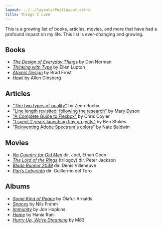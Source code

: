 ```yaml
---
layout: ../../layouts/PostLayout.astro
title: Things I Love
---
```


<span class="gray">
	This is a growing list of books, articles, movies, and more that have had a profound impact on my
	life. This list is ever-changing and growing.
</span>

## Books

- [_The Design of Everyday Things_](https://www.goodreads.com/book/show/840.The_Design_of_Everyday_Things) by Don Norman
- [_Thinking with Type_](https://www.goodreads.com/book/show/69736.Thinking_with_Type) by Ellen Lupton
- [_Atomic Design_](https://atomicdesign.bradfrost.com/table-of-contents/) by Brad Frost
- [_Howl_](https://www.goodreads.com/book/show/6295.Howl_and_Other_Poems) by Allen Ginsberg

## Articles

- ["The two types of quality"](https://zenorocha.com/the-two-types-of-quality) by Zeno Rocha
- ["Line length revisited: following the research"](https://designregression.com/article/line-length-revisited-following-the-research) by Mary Dyson
- ["A Complete Guide to Flexbox"](https://css-tricks.com/snippets/css/a-guide-to-flexbox/) by Chris Coyier
- ["I spent 2 years launching tiny projects"](https://tinyprojects.dev/posts/i_spent_two_years_launching_tiny_projects) by Ben Stokes
- ["Reinventing Adobe Spectrum's colors"](https://adobe.design/stories/design-for-scale/reinventing-adobe-spectrum-s-colors) by Nate Baldwin

## Movies

- [_No Country for Old Men_](https://letterboxd.com/film/no-country-for-old-men/) dir. Joel, Ethan Coen
- [_The Lord of the Rings_](https://letterboxd.com/film/the-lord-of-the-rings-the-return-of-the-king/) (trilogoy) dir. Peter Jackson
- [_Blade Runner 2049_](https://letterboxd.com/film/blade-runner-2049/) dir. Denis Villeneuve
- [_Pan’s Labyrinth_](https://letterboxd.com/film/pans-labyrinth/) dir. Guillermo del Toro

## Albums

- [_Some Kind of Peace_](https://mkx.lnk.to/OASKOP) by Ólafur Arnalds
- [_Spaces_](https://nilsfrahm.bandcamp.com/album/spaces) by Nils Frahm
- [_Immunity_](https://jonhopkins.bandcamp.com/album/immunity) by Jon Hopkins
- [_Home_](https://haniarani.bandcamp.com/album/home) by Hania Rani
- [_Hurry Up, We're Dreaming_](https://ilovem83.bandcamp.com/album/hurry-up-were-dreaming) by M83
